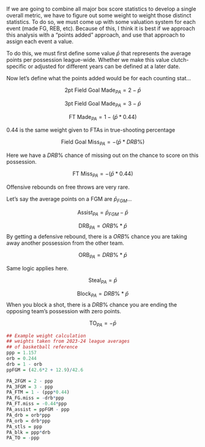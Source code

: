 If we are going to combine all major box score statistics to develop a single overall metric, we have to figure out some weight to weight those distinct statistics. To do so, we must come up with some valuation system for each event (made FG, REB, etc). Because of this, I think it is best if we approach this analysis with a "points added" approach, and use that approach to assign each event a value.

To do this, we must first define some value $\bar{p}$ that represents the average points per possession league-wide. Whether we make this value clutch-specific or adjusted for different years can be defined at a later date.

Now let's define what the points added would be for each counting stat...

$$\text{2pt Field Goal Made}_{PA} = 2 - \bar{p}$$

$$\text{3pt Field Goal Made}_{PA} = 3 - \bar{p}$$

$$\text{FT Made}_{PA} = 1 - (\bar{p}*0.44)$$

0.44 is the same weight given to FTAs in true-shooting percentage

$$\text{Field Goal Miss}_{PA} = - (\bar{p}*DRB\%)$$

Here we have a $DRB\%$ chance of missing out on the chance to score on this possession.

$$\text{FT Miss}_{PA} = - (\bar{p}*0.44)$$

Offensive rebounds on free throws are very rare.

Let's say the average points on a FGM are $\bar{p}_{FGM}$...

$$\text{Assist}_{PA} = \bar{p}_{FGM} - \bar{p}$$

$$\text{DRB}_{PA} = ORB\%*\bar{p}$$
By getting a defensive rebound, there is a $ORB\%$ chance you are taking away another possession from the other team. 

$$\text{ORB}_{PA} = DRB\%*\bar{p}$$

Same logic applies here.

$$\text{Steal}_{PA} = \bar{p}$$

$$\text{Block}_{PA} = DRB\%*\bar{p}$$
When you block a shot, there is a $DRB\%$ chance you are ending the opposing team's possession with zero points. 

$$\text{TO}_{PA} = -\bar{p}$$

```{r}
## Example weight calculation 
## weights taken from 2023-24 league averages 
## of basketball reference
ppp = 1.157
orb = 0.244
drb = 1 - orb
ppFGM = (42.6*2 + 12.9)/42.6

PA_2FGM = 2 - ppp
PA_3FGM = 3 - ppp
PA_FTM = 1 - (ppp*0.44)
PA_FG.miss = -drb*ppp
PA_FT.miss = -0.44*ppp
PA_assist = ppFGM - ppp
PA_drb = orb*ppp
PA_orb = drb*ppp
PA_stls = ppp
PA_blk = ppp*drb
PA_TO = -ppp



```

